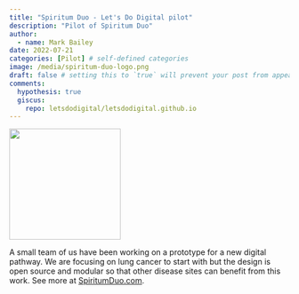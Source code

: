 ```yaml
---
title: "Spiritum Duo - Let's Do Digital pilot"
description: "Pilot of Spiritum Duo"
author:
  - name: Mark Bailey
date: 2022-07-21
categories: [Pilot] # self-defined categories
image: /media/spiritum-duo-logo.png
draft: false # setting this to `true` will prevent your post from appearing on your listing page until you're ready!
comments:
  hypothesis: true
  giscus: 
    repo: letsdodigital/letsdodigital.github.io
---
```


![](/media/spiritum-duo-logo.png){height=200px fig-align="center" fig-alt="SpiritumDuo logo - dandilion head with seeds"}

A small team of us have been working on a prototype for a new digital pathway. We are focusing on lung cancer to start with but the design is open source and modular so that other disease sites can benefit from this work. See more at [SpiritumDuo.com](https://www.spiritumduo.com).